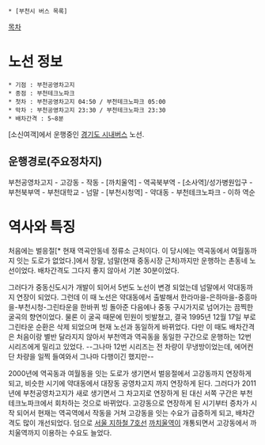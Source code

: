  * [부천시 버스 목록]

[[목차]]

= 노선 정보 =
 * 기점 : 부천공영차고지
 * 종점 : 부천테크노파크
 * 첫차 : 부천공영차고지 04:50 / 부천테크노파크 05:00
 * 막차 : 부천공영차고지 23:30 / 부천테크노파크 23:30
 * 배차간격 : 5~8분

[소신여객]에서 운행중인 [[경기도 시내버스]] 노선.

== 운행경로(주요정차지) ==
부천공영차고지 - 고강동 - 작동 - [까치울역] - 역곡북부역 - [소사역]/성가병원입구 - 부천북부역 - 부천대학교 - 넘말 - [부천시청역] - 약대동 - 부천테크노파크 - 이하 역순

= 역사와 특징 =
처음에는 벌응절[* 현재 역곡안동네 정류소 근처이다. 이 당시에는 역곡동에서 여월동까지 잇는 도로가 없었다.]에서 장말, 넘말(현재 중동시장 근처)까지만 운행하는 촌동네 노선이었다. 배차간격도 그다지 좋지 않아서 기본 30분이었다.

그러다가 중동신도시가 개발이 되어서 5번도 노선이 변경 되었는데 넘말에서 약대동까지 연장이 되었다. 그런데 이 때 노선은 약대동에서 출발해서 한라마을-은하마을-중흥마을-부천시청-그린타운을 한바퀴 빙 돌아준 다음에나 중동 구시가지로 넘어가는 끔찍한 굴곡의 향연이었다. 물론 이 굴곡 때문에 민원이 빗발쳤고, 결국 1995년 12월 17일 부로 그린타운 순환은 삭제 되었으며 현재 노선과 동일하게 바뀌었다. 다만 이 때도 배차간격은 처음이랑 별반 달라지지 않아서 부천역과 역곡동을 동일한 구간으로 운행하는 12번 시리즈에게 밀리고 있었다. --그나마 12번 시리즈는 전 차량이 무냉방이었는데, 에어컨 단 차량을 일찍 들여와서 그나마 다행이긴 했지만--

2000년에 역곡동과 여월동을 잇는 도로가 생기면서 벌응절에서 고강동까지 연장하게 되고, 비슷한 시기에 약대동에서 대장동 공영차고지 까지 연장하게 된다. 그러다가 2011년에 부천공영차고지가 새로 생기면서 그 차고지로 연장하게 된 대신 서쪽 구간은 부천테크노파크에서 회차하는 것으로 바뀌었다. 고강동으로 연장하게 된 시기부터 증차가 시작 되어서 현재는 역곡역에서 작동을 거쳐 고강동을 잇는 수요가 급증하게 되고, 배차간격도 많이 개선되었다. 덤으로 [[서울 지하철 7호선]] [[까치울역]]이 개통되면서 고강동에서 까치울역까지 이용하는 수요도 늘었다.

